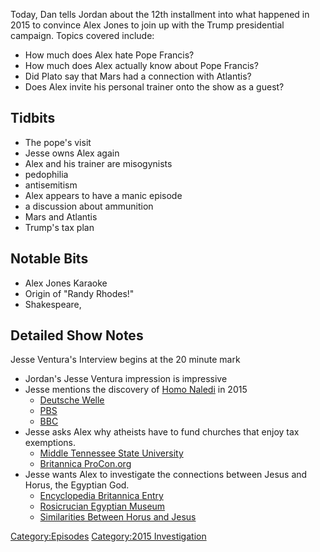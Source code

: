 {{DEFAULTSORT:
    #_EPISODE_0068:September 19-28, 2015
}}{{Episode
    | title             = September 19-28, 2015
    | caption           = Listen to this episode on [https://knowledgefight.libsyn.com/knowledge-fight-sept-19-28-2015 Libsyn] [https://open.spotify.com/episode/2xBbocIiJANoS0Myd14J2J Spotify], Read the [[Transcript/68: September 19-28, 2015|Unofficial Transcript]]
    | episodeNumber     = 68
    | length            = 03:06:51
    | airDate           = July 31, 2017
    | coverageStartDate = September 19, 2015
    | coverageEndDate   = September 28, 2015
    | episodeType       = [[:Category:2015 Investigation|2015 Investigation]]
    | appearance        = [[Jesse Ventura]], [[Pat the personal trainer]], [[Diamond & Silk]], [[a caller]], [[Leo Zagami]], [[Joe Banister]]
    | beverage          = Ice Mountain sparkling Rasberry-Lime
    | oocDrop           = Alex cures his headache by calling the pope a devil worshiper.
    | previousEpisode   = [[67: Protocols of Zion]]
    | nextEpisode       = [[69: August 1, 2017]]
}}

{{Stub}}

Today, Dan tells Jordan about the 12th installment into what happened in 2015 to convince Alex Jones to join up with the Trump presidential campaign. Topics covered include:

*How much does Alex hate Pope Francis?
*How much does Alex actually know about Pope Francis?
*Did Plato say that Mars had a connection with Atlantis?
*Does Alex invite his personal trainer onto the show as a guest?

==Tidbits==

*The pope's visit
*Jesse owns Alex again
*Alex and his trainer are misogynists
*pedophilia
*antisemitism
*Alex appears to have a manic episode
*a discussion about ammunition
*Mars and Atlantis
*Trump's tax plan

==Notable Bits==

*Alex Jones Karaoke
*Origin of "Randy Rhodes!"
*Shakespeare,

== Detailed Show Notes ==
Jesse Ventura's Interview begins at the 20 minute mark

*Jordan's Jesse Ventura impression is impressive
*Jesse mentions the discovery of [https://cdn.sci.news/images/2015/09/image_3224_1-Homo-naledi.jpg Homo Naledi] in 2015
** [https://www.dw.com/en/new-species-of-human-discovered-in-south-africa/a-18705543 Deutsche Welle]
** [https://www.pbs.org/wnet/secrets/blog/new-species-human-discovered-south-africa-secrets-news-september-5-11-2015/ PBS]
** [https://www.bbc.com/news/science-environment-34192447 BBC]
*Jesse asks Alex why atheists have to fund churches that enjoy tax exemptions.
** [https://www.mtsu.edu/first-amendment/article/972/taxation-of-religious-entities Middle Tennessee State University]
** [https://churchesandtaxes.procon.org/ Britannica ProCon.org]
*Jesse wants Alex to investigate the connections between Jesus and Horus, the Egyptian God.
** [https://www.britannica.com/topic/Horus Encyclopedia Britannica Entry]
** [https://egyptianmuseum.org/deities-horus Rosicrucian Egyptian Museum]
** [https://www.timelessmyths.com/religion/similarities-between-horus-and-jesus/ Similarities Between Horus and Jesus]

[[Category:Episodes]]
[[Category:2015 Investigation]]
